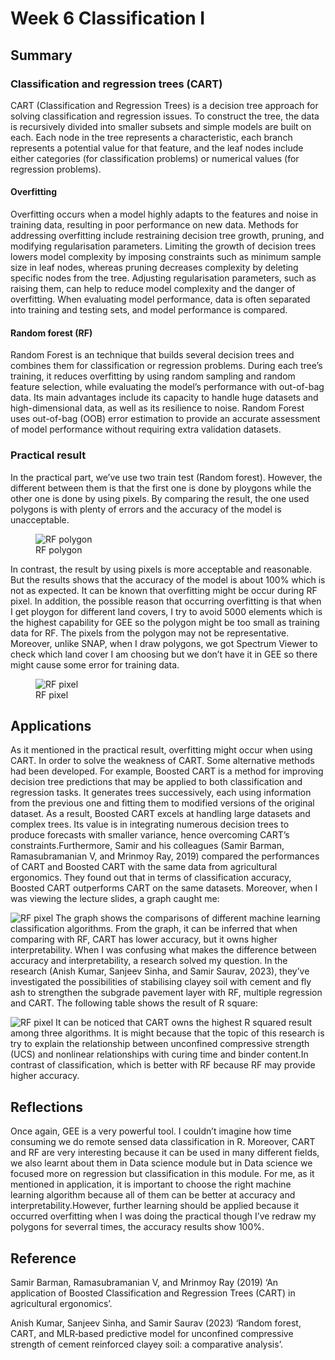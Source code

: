 # Week 6 Classification I

## Summary

### Classification and regression trees (CART)
CART (Classification and Regression Trees) is a decision tree approach for solving classification and regression issues. To construct the tree, the data is recursively divided into smaller subsets and simple models are built on each. Each node in the tree represents a characteristic, each branch represents a potential value for that feature, and the leaf nodes include either categories (for classification problems) or numerical values (for regression problems).

#### Overfitting
Overfitting occurs when a model highly adapts to the features and noise in training data, resulting in poor performance on new data. Methods for addressing overfitting include restraining decision tree growth, pruning, and modifying regularisation parameters. Limiting the growth of decision trees lowers model complexity by imposing constraints such as minimum sample size in leaf nodes, whereas pruning decreases complexity by deleting specific nodes from the tree. Adjusting regularisation parameters, such as raising them, can help to reduce model complexity and the danger of overfitting. When evaluating model performance, data is often separated into training and testing sets, and model performance is compared.

#### Random forest (RF)
Random Forest is an technique that builds several decision trees and combines them for classification or regression problems. During each tree's training, it reduces overfitting by using random sampling and random feature selection, while evaluating the model's performance with out-of-bag data. Its main advantages include its capacity to handle huge datasets and high-dimensional data, as well as its resilience to noise. Random Forest uses out-of-bag (OOB) error estimation to provide an accurate assessment of model performance without requiring extra validation datasets.

### Practical result
In the practical part, we've use two train test (Random forest). However, the different between them is that the first one is done by ploygons while the other one is done by using pixels. By comparing the result, the one used polygons is with plenty of errors and the accuracy of the model is unacceptable.

![RF polygon](img/屏幕截图%202024-03-13%20191356.jpg)

In contrast, the result by using pixels is more acceptable and reasonable. But the results shows that the accuracy of the model is about 100% which is not as expected. It can be known that overfitting might be occur during RF pixel. In addition, the possible reason that occurring overfitting is that when I get ploygon for different land covers, I try to avoid 5000 elements which is the highest capability for GEE so the polygon might be too small as training data for RF. The pixels from the polygon may not be representative. Moreover, unlike SNAP, when I draw polygons, we got Spectrum Viewer to check which land cover I am choosing but we don't have it in GEE so there might cause some error for training data.

![RF pixel](img/屏幕截图%202024-03-13%20175926.jpg)

## Applications
As it mentioned in the practical result, overfitting might occur when using CART. In order to solve the weakness of CART. Some alternative methods had been developed. For example, Boosted CART is a method for improving decision tree predictions that may be applied to both classification and regression tasks. It generates trees successively, each using information from the previous one and fitting them to modified versions of the original dataset. As a result, Boosted CART excels at handling large datasets and complex trees. Its value is in integrating numerous decision trees to produce forecasts with smaller variance, hence overcoming CART's constraints.Furthermore, Samir and his colleagues (Samir Barman, Ramasubramanian V, and Mrinmoy Ray, 2019) compared the performances of CART and Boosted CART with the same data from agricultural ergonomics. They found out that in terms of classification accuracy, Boosted CART outperforms CART on the same datasets. Moreover, when I was viewing the lecture slides, a graph caught me:

![RF pixel](img/屏幕截图%202024-03-16%20161025.jpg) The graph shows the comparisons of different machine learning classification algorithms. From the graph, it can be inferred that when comparing with RF, CART has lower accuracy, but it owns higher interpretability. When I was confusing what makes the difference between accuracy and interpretability, a research solved my question. In the research (Anish Kumar, Sanjeev Sinha, and Samir Saurav, 2023), they've investigated the possibilities of stabilising clayey soil with cement and fly ash to strengthen the subgrade pavement layer with RF, multiple regression and CART. The following table shows the result of R square:

![RF pixel](img/屏幕截图%202024-03-16%20163046.jpg) It can be noticed that CART owns the highest R squared result among three algorithms. It is might because that the topic of this research is try to explain the relationship between unconfined compressive strength (UCS) and nonlinear relationships with curing time and binder content.In contrast of classification, which is better with RF because RF may provide higher accuracy.

## Reflections
Once again, GEE is a very powerful tool. I couldn't imagine how time consuming we do remote sensed data classification in R. Moreover, CART and RF are very interesting because it can be used in many different fields, we also learnt about them in Data science module but in Data science we focused more on regression but classification in this module. For me, as it mentioned in application, it is important to choose the right machine learning algorithm because all of them can be better at accuracy and interpretability.However, further learning should be applied because it occurred overfitting when I was doing the practical though I've redraw my polygons for severral times, the accuracy results show 100%.

## Reference
Samir Barman, Ramasubramanian V, and Mrinmoy Ray (2019) 'An application of Boosted Classification and Regression Trees (CART) in agricultural ergonomics'.

Anish Kumar, Sanjeev Sinha, and Samir Saurav (2023) 'Random forest, CART, and MLR‑based predictive model for unconfined compressive strength of cement reinforced clayey soil: a comparative analysis'.
